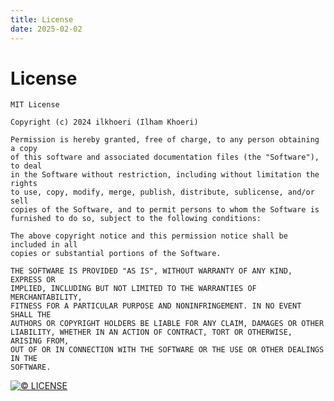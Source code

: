 ```yaml
---
title: License
date: 2025-02-02
---
```


# **License**

```raw
MIT License

Copyright (c) 2024 ilkhoeri (Ilham Khoeri)

Permission is hereby granted, free of charge, to any person obtaining a copy
of this software and associated documentation files (the "Software"), to deal
in the Software without restriction, including without limitation the rights
to use, copy, modify, merge, publish, distribute, sublicense, and/or sell
copies of the Software, and to permit persons to whom the Software is
furnished to do so, subject to the following conditions:

The above copyright notice and this permission notice shall be included in all
copies or substantial portions of the Software.

THE SOFTWARE IS PROVIDED "AS IS", WITHOUT WARRANTY OF ANY KIND, EXPRESS OR
IMPLIED, INCLUDING BUT NOT LIMITED TO THE WARRANTIES OF MERCHANTABILITY,
FITNESS FOR A PARTICULAR PURPOSE AND NONINFRINGEMENT. IN NO EVENT SHALL THE
AUTHORS OR COPYRIGHT HOLDERS BE LIABLE FOR ANY CLAIM, DAMAGES OR OTHER
LIABILITY, WHETHER IN AN ACTION OF CONTRACT, TORT OR OTHERWISE, ARISING FROM,
OUT OF OR IN CONNECTION WITH THE SOFTWARE OR THE USE OR OTHER DEALINGS IN THE
SOFTWARE.
```

[![© LICENSE](https://img.shields.io/github/license/ilkhoeri/cretex)](https://github.com/ilkhoeri/cretex?tab=MIT-1-ov-file)
